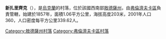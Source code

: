{{expand|time=2016-09-03T01:27:48+00:00}}
{{unreferenced|time=2016-09-03T01:27:48+00:00}}
{{coord|47|30|25|N|29|48|4|E|scale:30000|display=title}}

'''新扎里齊克'''（{{lang-uk|Новозаріцьке}}），是[[烏克蘭|烏克蘭]]的村落，位於該國西南部[[敖德薩州|敖德薩州]]，由[[弗倫濟夫卡區|弗倫濟夫卡區]]負責管轄，始建於1857年，面積1.06平方公里，海拔高度203米，2001年人口360，人口密度每平方公里339.62人。

{{DEFAULTSORT:Новозаріцьке}}
[[Category:敖德薩州村落|Category:敖德薩州村落]]
[[Category:弗倫濟夫卡區村落|Category:弗倫濟夫卡區村落]]


{{Odessa-geo-stub}}